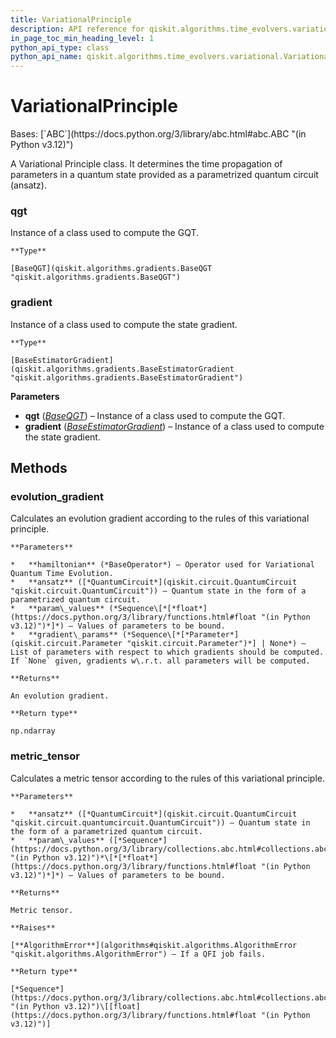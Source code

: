 ```yaml
---
title: VariationalPrinciple
description: API reference for qiskit.algorithms.time_evolvers.variational.VariationalPrinciple
in_page_toc_min_heading_level: 1
python_api_type: class
python_api_name: qiskit.algorithms.time_evolvers.variational.VariationalPrinciple
---
```


# VariationalPrinciple

<Class id="qiskit.algorithms.time_evolvers.variational.VariationalPrinciple" isDedicatedPage={true} github="https://github.com/qiskit/qiskit/tree/stable/0.45/qiskit/algorithms/time_evolvers/variational/variational_principles/variational_principle.py" signature="qiskit.algorithms.time_evolvers.variational.VariationalPrinciple(qgt, gradient)" modifiers="class">
  Bases: [`ABC`](https://docs.python.org/3/library/abc.html#abc.ABC "(in Python v3.12)")

  A Variational Principle class. It determines the time propagation of parameters in a quantum state provided as a parametrized quantum circuit (ansatz).

  ### qgt

  <Attribute id="qiskit.algorithms.time_evolvers.variational.VariationalPrinciple.qgt">
    Instance of a class used to compute the GQT.

    **Type**

    [BaseQGT](qiskit.algorithms.gradients.BaseQGT "qiskit.algorithms.gradients.BaseQGT")
  </Attribute>

  ### gradient

  <Attribute id="qiskit.algorithms.time_evolvers.variational.VariationalPrinciple.gradient">
    Instance of a class used to compute the state gradient.

    **Type**

    [BaseEstimatorGradient](qiskit.algorithms.gradients.BaseEstimatorGradient "qiskit.algorithms.gradients.BaseEstimatorGradient")
  </Attribute>

  **Parameters**

  *   **qgt** ([*BaseQGT*](qiskit.algorithms.gradients.BaseQGT "qiskit.algorithms.gradients.BaseQGT")) – Instance of a class used to compute the GQT.
  *   **gradient** ([*BaseEstimatorGradient*](qiskit.algorithms.gradients.BaseEstimatorGradient "qiskit.algorithms.gradients.BaseEstimatorGradient")) – Instance of a class used to compute the state gradient.

  ## Methods

  ### evolution\_gradient

  <Function id="qiskit.algorithms.time_evolvers.variational.VariationalPrinciple.evolution_gradient" signature="evolution_gradient(hamiltonian, ansatz, param_values, gradient_params=None)" modifiers="abstract">
    Calculates an evolution gradient according to the rules of this variational principle.

    **Parameters**

    *   **hamiltonian** (*BaseOperator*) – Operator used for Variational Quantum Time Evolution.
    *   **ansatz** ([*QuantumCircuit*](qiskit.circuit.QuantumCircuit "qiskit.circuit.QuantumCircuit")) – Quantum state in the form of a parametrized quantum circuit.
    *   **param\_values** (*Sequence\[*[*float*](https://docs.python.org/3/library/functions.html#float "(in Python v3.12)")*]*) – Values of parameters to be bound.
    *   **gradient\_params** (*Sequence\[*[*Parameter*](qiskit.circuit.Parameter "qiskit.circuit.Parameter")*] | None*) – List of parameters with respect to which gradients should be computed. If `None` given, gradients w\.r.t. all parameters will be computed.

    **Returns**

    An evolution gradient.

    **Return type**

    np.ndarray
  </Function>

  ### metric\_tensor

  <Function id="qiskit.algorithms.time_evolvers.variational.VariationalPrinciple.metric_tensor" signature="metric_tensor(ansatz, param_values)">
    Calculates a metric tensor according to the rules of this variational principle.

    **Parameters**

    *   **ansatz** ([*QuantumCircuit*](qiskit.circuit.QuantumCircuit "qiskit.circuit.quantumcircuit.QuantumCircuit")) – Quantum state in the form of a parametrized quantum circuit.
    *   **param\_values** ([*Sequence*](https://docs.python.org/3/library/collections.abc.html#collections.abc.Sequence "(in Python v3.12)")*\[*[*float*](https://docs.python.org/3/library/functions.html#float "(in Python v3.12)")*]*) – Values of parameters to be bound.

    **Returns**

    Metric tensor.

    **Raises**

    [**AlgorithmError**](algorithms#qiskit.algorithms.AlgorithmError "qiskit.algorithms.AlgorithmError") – If a QFI job fails.

    **Return type**

    [*Sequence*](https://docs.python.org/3/library/collections.abc.html#collections.abc.Sequence "(in Python v3.12)")\[[float](https://docs.python.org/3/library/functions.html#float "(in Python v3.12)")]
  </Function>
</Class>


